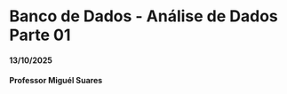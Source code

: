 # Banco de Dados - Análise de Dados Parte 01
#### 13/10/2025 {.unnumbered}
#### Professor Miguél Suares {.unnumbered}
